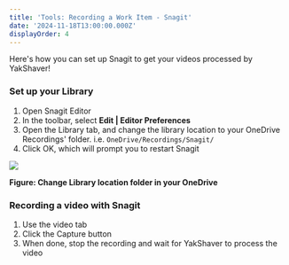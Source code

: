 ```yaml
---
title: 'Tools: Recording a Work Item - Snagit'
date: '2024-11-18T13:00:00.000Z'
displayOrder: 4
---
```

 
Here's how you can set up Snagit to get your videos processed by YakShaver!
 
### Set up your Library
 
1. Open Snagit Editor
2. In the toolbar, select **Edit | Editor Preferences**
3. Open the Library tab, and change the library location to your OneDrive Recordings' folder. i.e. `OneDrive/Recordings/Snagit/`
4. Click OK, which will prompt you to restart Snagit

![](/snagit-tutorial.jpg)

**Figure: Change Library location folder in your OneDrive**
 
### Recording a video with Snagit
 
1. Use the video tab
2. Click the Capture button
3. When done, stop the recording and wait for YakShaver to process the video